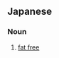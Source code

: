 ==Japanese==
{{ja-kanjitab|む|し|ぼう|yomi=on}}

===Noun===
{{ja-noun|むしぼう}}

# [[fat free]]
#: {{ja-usex|無脂肪乳|むしぼうにゅう|fat free milk}}